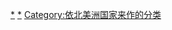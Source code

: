 {{Categories by country|nocat}}

[[Category:各國政治|*]]
[[Category:北美洲政治|*]]
[[Category:依北美洲国家来作的分类|Category:依北美洲国家来作的分类]]